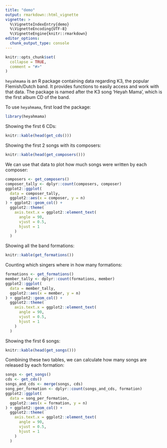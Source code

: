 ```yaml
---
title: "demo"
output: rmarkdown::html_vignette
vignette: >
  %\VignetteIndexEntry{demo}
  %\VignetteEncoding{UTF-8}
  %\VignetteEngine{knitr::rmarkdown}
editor_options: 
  chunk_output_type: console
---
```


```r
knitr::opts_chunk$set(
  collapse = TRUE,
  comment = "#>"
)
```

`heyahmama` is an R package containing data regarding
K3, the popular Flemish/Dutch band. It provides
functions to easily access and work with that data.
The package is named after the K3 song 'Heyah Mama',
which is the first album CD of the band.

To use `heyahmama`, first load the package:

```r
library(heyahmama)
```

Showing the first 6 CDs:

```r
knitr::kable(head(get_cds()))
```

Showing the first 2 songs with its composers:

```r
knitr::kable(head(get_composers()))
```

We can use that data to plot how much songs were
written by each composer:

```r
composers <- get_composers()
composer_tally <- dplyr::count(composers, composer)
ggplot2::ggplot(
  data = composer_tally, 
  ggplot2::aes(x = composer, y = n)
) + ggplot2::geom_col() + 
  ggplot2::theme(
    axis.text.x = ggplot2::element_text(
      angle = 90,
      vjust = 0.5,
      hjust = 1
    )
  )
```

Showing all the band formations:

```r
knitr::kable(get_formations())
```

Counting which singers where in how many formations:

```r
formations <- get_formations()
member_tally <- dplyr::count(formations, member)
ggplot2::ggplot(
  data = member_tally, 
  ggplot2::aes(x = member, y = n)
) + ggplot2::geom_col() + 
  ggplot2::theme(
    axis.text.x = ggplot2::element_text(
      angle = 90,
      vjust = 0.5,
      hjust = 1
    )
  )
```

Showing the first 6 songs:

```r
knitr::kable(head(get_songs()))
```

Combining these two tables, we can calculate how many
songs are released by each formation:

```r
songs <- get_songs()
cds <- get_cds()
songs_and_cds <- merge(songs, cds)
song_per_formation <- dplyr::count(songs_and_cds, formation)
ggplot2::ggplot(
  data = song_per_formation, 
  ggplot2::aes(x = formation, y = n)
) + ggplot2::geom_col() + 
  ggplot2::theme(
    axis.text.x = ggplot2::element_text(
      angle = 90,
      vjust = 0.5,
      hjust = 1
    )
  )
```

